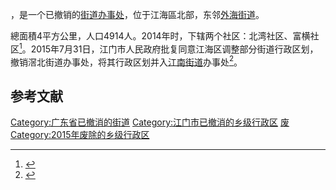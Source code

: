 '''{{PAGENAMEBASE}}'''，是{{PRC admin/fullname|44/07/04/003/000|3}}一个已撤销的[[街道办事处|街道办事处]]，位于江海區北部，东邻[[外海街道|外海街道]]。

總面積4平方公里，人口4914人。2014年时，下辖两个社区：北湾社区、富横社区<ref>{{Cite web |url=http://www.stats.gov.cn/tjsj/tjbz/tjyqhdmhcxhfdm/2014/44/07/04/440704003.html |title=滘北街道 |accessdate=2018-09-21 |author= |date= |work= |publisher=国家统计局网站 |language=Zh-hans |archive-date=2018-09-21 |archive-url=https://web.archive.org/web/20180921034720/http://www.stats.gov.cn/tjsj/tjbz/tjyqhdmhcxhfdm/2014/44/07/04/440704003.html |dead-url=no }}</ref>。2015年7月31日，江门市人民政府批复同意江海区调整部分街道行政区划，撤销滘北街道办事处，将其行政区划并入[[江南街道_(江门市)|江南街道]]办事处<ref>{{Cite web |url=http://mzj.jiangmen.gov.cn/mzzl/qhdm/201510/t20151012_518422.html |title=江门市人民政府关于同意江海区调整部分街道行政区划的批复（江府函〔2015〕130号） |access-date=2017-09-10 |archive-url=https://web.archive.org/web/20170910173135/http://mzj.jiangmen.gov.cn/mzzl/qhdm/201510/t20151012_518422.html |archive-date=2017-09-10 |dead-url=yes }}</ref>。

==参考文献==
{{reflist}}

{{广东行政区划小作品}}

[[Category:广东省已撤消的街道|Category:广东省已撤消的街道]]
[[Category:江门市已撤消的乡级行政区|Category:江门市已撤消的乡级行政区]]
[[Category:江海区行政区划|废]]
[[Category:2015年废除的乡级行政区|Category:2015年废除的乡级行政区]]